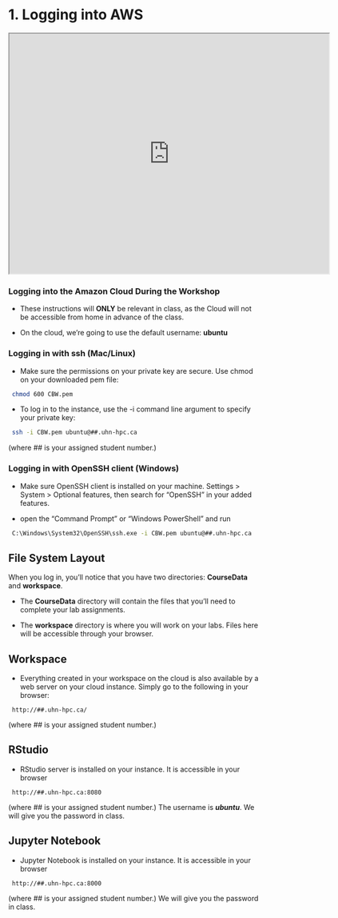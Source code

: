 # 1. Logging into AWS

<iframe src="https://docs.google.com/presentation/d/1fZeCDynJ5iGOZJPlzapa5HI2G5DpxGeQ/preview" width="640" height="480" allow="autoplay"></iframe>  

### Logging into the Amazon Cloud During the Workshop  

* These instructions will **ONLY** be relevant in class, as the Cloud will not be accessible from home in advance of the class.
 
* On the cloud, we're going to use the default username: **ubuntu**
 

### Logging in with ssh (Mac/Linux)

* Make sure the permissions on your private key are secure. Use chmod on your downloaded pem file:

```bash
 chmod 600 CBW.pem
```

* To log in to the instance, use the -i command line argument to specify your private key:

```bash
 ssh -i CBW.pem ubuntu@##.uhn-hpc.ca
```

(where ## is your assigned student number.)

### Logging in with OpenSSH client (Windows)

-   Make sure OpenSSH client is installed on your machine. Settings > System > Optional features, then search for "OpenSSH" in your added features.

-   open the "Command Prompt" or "Windows PowerShell" and run

``` bash
 C:\Windows\System32\OpenSSH\ssh.exe -i CBW.pem ubuntu@##.uhn-hpc.ca
```

## File System Layout

When you log in, you'll notice that you have two directories: **CourseData** and **workspace**.

* The **CourseData** directory will contain the files that you'll need to complete your lab assignments.

* The **workspace** directory is where you will work on your labs. Files here will be accessible through your browser.

## Workspace

* Everything created in your workspace on the cloud is also available by a web server on your cloud instance.  Simply go to the following in your browser:

```
 http://##.uhn-hpc.ca/
```
(where ## is your assigned student number.)

## RStudio 
* RStudio server is installed on your instance. It is accessible in your browser
```
 http://##.uhn-hpc.ca:8080
```
(where ## is your assigned student number.) The username is ***ubuntu***. We will give you the password in class.

## Jupyter Notebook

-   Jupyter Notebook is installed on your instance. It is accessible in your browser

```         
 http://##.uhn-hpc.ca:8000
```

(where \## is your assigned student number.) We will give you the password in class.
